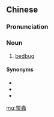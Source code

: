 {{also|蜰虫}}
==Chinese==
{{zh-forms|s=蜰虫}}

===Pronunciation===
{{zh-pron
|m=féichóng
|c=fei4 cung4
|cat=n
}}

===Noun===
{{zh-noun}}

# [[bedbug]]

====Synonyms====
* {{zh-l|壁蝨/壁虱}}
* {{zh-l|臭蟲/臭虫}}
* {{zh-l|床蝨/床虱}}

[[mg:蜰蟲]]